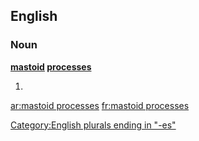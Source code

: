 ==English==

===Noun===
'''[[mastoid]] [[processes]]'''

# {{plural of|[[mastoid process]]}}

[[Category:English plurals ending in "-es"]]

[[ar:mastoid processes]]
[[fr:mastoid processes]]
